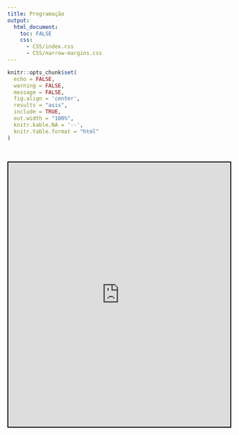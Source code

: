 ```yaml
---
title: Programação
output:
  html_document:
    toc: FALSE
    css:
      - CSS/index.css
      - CSS/narrow-margins.css
---
```


<!--install and/or load all R packages-->
```r
knitr::opts_chunk$set(
  echo = FALSE,
  warning = FALSE,
  message = FALSE,
  fig.align = 'center',
  results = "asis",
  include = TRUE,
  out.width = "100%",
  knitr.kable.NA = '--',
  knitr.table.format = "html"
)
```

<br>

<center>

<iframe src="https://drive.google.com/file/d/1ys9I53U1WcLRVMxliYB6XjPxVbFs78U3/preview" style="width:100%; height:600px; border:2px solid black;"></iframe>

</center>

<br>
